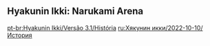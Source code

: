 {{EventTabs
|rootpage = Hyakunin Ikki/2022-10-10
|subpage1 = Characters
|gallery = false
}}
==Hyakunin Ikki: Narukami Arena==
{{Transclude|Hyakunin Ikki: Narukami Arena|Dialogue|main=1|top=1}}

[[pt-br:Hyakunin Ikki/Versão 3.1/História]]
[[ru:Хякунин икки/2022-10-10/История]]